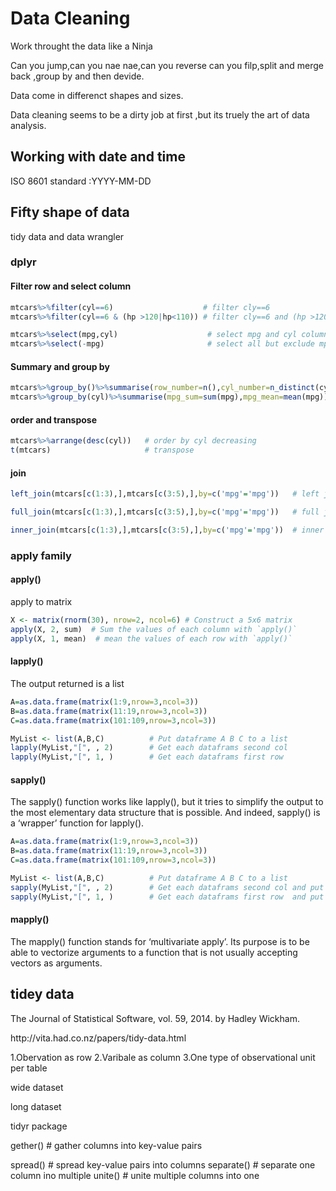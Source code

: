 # Data Cleaning

Work throught the data like a Ninja

Can you jump,can you nae nae,can you reverse can you filp,split and merge back ,group by and then devide.

Data come in differenct shapes and sizes.

Data cleaning seems to be a dirty job at first ,but its truely the art of data analysis.


## Working with date and time

ISO 8601 standard :YYYY-MM-DD






## Fifty shape of data

tidy data and data wrangler



### dplyr



#### Filter row and select column
```r
mtcars%>%filter(cyl==6)                    # filter cly==6
mtcars%>%filter(cyl==6 & (hp >120|hp<110)) # filter cly==6 and (hp >120 or hp<110)
```

```r
mtcars%>%select(mpg,cyl)                    # select mpg and cyl column
mtcars%>%select(-mpg)                       # select all but exclude mpg
```

#### Summary and group by 

```r
mtcars%>%group_by()%>%summarise(row_number=n(),cyl_number=n_distinct(cyl))   # sum row number and distinct cyl number
mtcars%>%group_by(cyl)%>%summarise(mpg_sum=sum(mpg),mpg_mean=mean(mpg))   # sum mpg and mean mpg for each cyl
```

#### order and transpose

```r
mtcars%>%arrange(desc(cyl))   # order by cyl decreasing
t(mtcars)                     # transpose
```

#### join
```r

left_join(mtcars[c(1:3),],mtcars[c(3:5),],by=c('mpg'='mpg'))   # left join 

full_join(mtcars[c(1:3),],mtcars[c(3:5),],by=c('mpg'='mpg'))   # full join 

inner_join(mtcars[c(1:3),],mtcars[c(3:5),],by=c('mpg'='mpg'))  # inner join 
```


### apply family 

#### apply()

apply to matrix

```r
X <- matrix(rnorm(30), nrow=2, ncol=6) # Construct a 5x6 matrix
apply(X, 2, sum)  # Sum the values of each column with `apply()`  
apply(X, 1, mean)  # mean the values of each row with `apply()` 
```



#### lapply()
The output returned is a list 
```r
A=as.data.frame(matrix(1:9,nrow=3,ncol=3))
B=as.data.frame(matrix(11:19,nrow=3,ncol=3))
C=as.data.frame(matrix(101:109,nrow=3,ncol=3))

MyList <- list(A,B,C)          # Put dataframe A B C to a list 
lapply(MyList,"[", , 2)        # Get each dataframs second col
lapply(MyList,"[", 1, )        # Get each dataframs first row
```


#### sapply()

The sapply() function works like lapply(), but it tries to simplify the output to the most elementary data structure that is possible. And indeed, sapply() is a 'wrapper' function for lapply().

```r
A=as.data.frame(matrix(1:9,nrow=3,ncol=3))
B=as.data.frame(matrix(11:19,nrow=3,ncol=3))
C=as.data.frame(matrix(101:109,nrow=3,ncol=3))

MyList <- list(A,B,C)          # Put dataframe A B C to a list 
sapply(MyList,"[", , 2)        # Get each dataframs second col and put it into a matrix by col
sapply(MyList,"[", 1, )        # Get each dataframs first row  and put it into a matrix by col
```

#### mapply()

The mapply() function stands for 'multivariate apply'. Its purpose is to be able to vectorize arguments to a function that is not usually accepting vectors as arguments.



## tidey data

The Journal of Statistical Software, vol. 59, 2014. by Hadley Wickham.

http://vita.had.co.nz/papers/tidy-data.html

1.Obervation as row
2.Varibale as column
3.One type of observational unit per table

wide dataset

long dataset

tidyr package

gether()  # gather columns into key-value pairs

spread() # spread key-value pairs into columns
separate() # separate one column ino multiple
unite() # unite multiple columns into one















